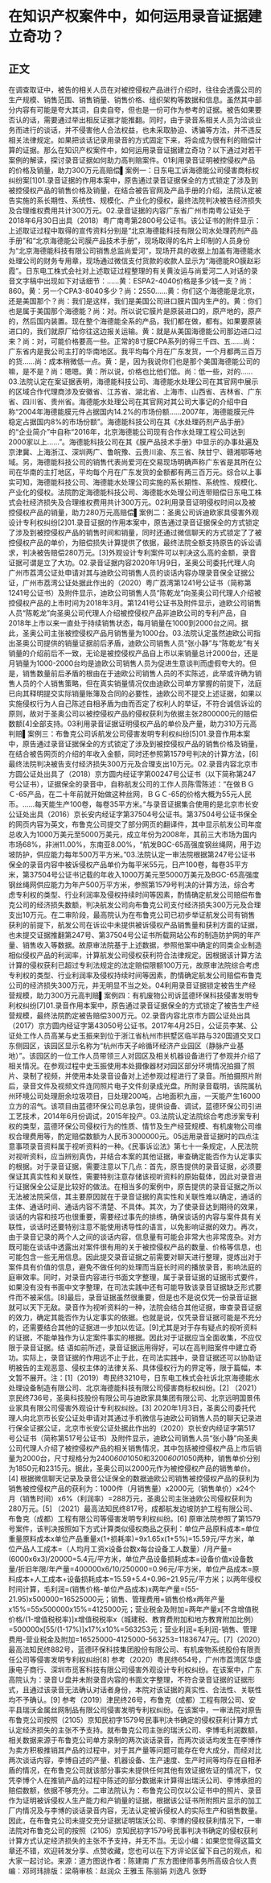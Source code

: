 # 在知识产权案件中，如何运用录音证据建立奇功？
## 正文
在调查取证中，被告的相关人员在对被控侵权产品进行介绍时，往往会透露公司的生产规模、销售范围、销售销量、销售价格、组织架构等数据和信息。虽然其中部分内容有可能是夸大其词，自卖自夸，但也是一份可作为参考的证据。被告如果要否认的话，需要通过举出相反证据才能推翻。同时，由于录音系相关人员为洽谈业务而进行的谈话，并不侵害他人合法权益，也未采取胁迫、诱骗等方法，并不违反相关法律规定。如果把谈话记录用录音的方式固定下来，将会成为很有利的赔偿计算的证据。那么在知识产权案件中，如何运用录音证据建立奇功？以下通过对若干案例的解读，探讨录音证据如何助力高判赔案件。01利用录音证明被控侵权产品的价格及销量，助力300万元高赔偿▌案例一：日东电工诉海德能公司侵害商标权纠纷案[1]01.录音证据的作用本案中，原告通过录音证据保全的方式锁定了涉及到被控侵权产品的销售价格及销量，在结合被告官网及产品手册的介绍，法院认定被告实施的系长期性、系统性、规模化、产业化的侵权，最终法院判决被告经济损失及合理维权费用共计300万元。02.录音证据的内容广东省广州市南粤公证处于2018年6月30日出具（2018）粤广南粤第2800号公证书。该公证书的附件显示：上述取证过程中取得的宣传资料分别是“北京海德能科技有限公司水处理药剂产品手册”和“北京海德能公司膜产品技术手册”，现场取得的名片上印制的人员身份为“北京海德能科技有限公司销售总监尚爱河”，现场开具的收据上加盖有海德能水处理公司的财务专用章，现场通过微信支付货款的收款人显示为“海德能RO膜赵彩霞”。日东电工株式会社对上述取证过程整理的有关黄汝运与尚爱河二人对话的录音文字稿中出现如下对话细节：……黄：ESPA2-4040价格是多少钱一支？尚：860。黄：另一个CPA3-8040多少？尚：2550……黄：你们这个海德能是北京，还是美国那个？尚：我们是这样，我们是美国公司进口膜片国内生产的。黄：你们也是属于美国那个海德能？尚：对。所以说它膜片是原装进口的，原产地的，原产的，然后国内装置。现在整个海德能全系的产品，我们都在做，都有。如果要原装进口的，我们就原厂给你往这边报关运输。黄：就是从美国海德能公司那边进口过来？尚：对，可能价格要高一些。正常的8寸膜CPA系列的得三千四、五……尚：广东省内是我公司主打的华南地区。我平均每个月在广东发货，一个月都两三百万的货……尚：成本稍微低一点。黄：是，因为我说你们也是那个美国海德能公司的嘛，是不是？尚：嗯嗯。黄：所以说，价格也比他们低。尚：低一些，对的……03.法院认定在案证据表明，海德能科技公司、海德能水处理公司在其官网中展示的区域合作代理商涉及安徽省、江苏省、湖北省、上海市、山西省、吉林省、广东省、四川省、贵州省。海德能水处理公司在其官网对其公司大事记的介绍中自称“2004年海德能膜元件占据国内14.2%的市场份额……2007年，海德能膜元件稳定占据国内8%的市场份额”。海德能科技公司在其《水处理药剂产品手册》的“企业简介”中自称“2016年，北京海德能公司现有合作水处理工程公司达到2000家以上……”。海德能科技公司在其《膜产品技术手册》中显示的办事处遍及京津冀、上海浙江、深圳两广、鲁皖豫、云贵川渝、东三省、陕甘宁、赣湘鄂等地域。另，海德能科技公司的销售代表尚爱河在交易现场明确声称广东省是其所在公司在华南的主打地区，平均每个月在广东发货的金额都有两三百万元。综合以上事实可知，海德能科技公司、海德能水处理公司实施的系长期性、系统性、规模化、产业化的侵权。法院酌定海德能科技公司、海德能水处理公司连带赔偿日东电工株式会社经济损失及合理维权费用共计300万元。02利用录音证明侵权时间以及被控侵权产品的销量，助力280万元高赔偿▌案例二：圣奥公司诉迪欧家具侵害外观设计专利权纠纷[2]01.录音证据的作用本案中，原告通过录音证据保全的方式锁定了涉及到被控侵权产品的销售时间和销量，同时还通过微信聊天的方式锁定了了被控侵权产品的单价，为赔偿损失计算提供了依据，最终法院全额支持原告的诉讼请求，判决被告赔偿280万元。[3]外观设计专利案件可以判决这么高的金额，录音证据可谓是立了大功。02.录音证据内容2020年1月9日，圣奥公司委托代理人向广州市荔湾公证处申请对其与迪欧公司销售人员的谈话内容办理录音保全证据公证，广州市荔湾公证处据此作出的（2020）粤广荔湾第1241号公证书（简称第1241号公证书）及附件显示，迪欧公司销售人员“陈乾龙”向圣奥公司代理人介绍被控侵权产品的上市时间为2018年3月。第1241号公证书及附件显示，迪欧公司销售人员“陈乾龙”向圣奥公司代理人介绍被控侵权产品非迪欧公司的专利产品，自2018年上市以来一直处于持续销售状态，每月销量在1000到2000台之间。据此，圣奥公司主张被控侵权产品月销售量为1000台。03.法院认定虽然迪欧公司指出圣奥公司提供的销量证据前后矛盾，迪欧公司销售人员“张小静”与“陈乾龙”有关销量的介绍前后不一致，无论是被控侵权产品自上市以来销量总计2000台，还是月销量为1000-2000台均是迪欧公司销售人员为促进生意谈判而虚假夸大的。但是，销售数量前后矛盾的根由在于迪欧公司销售人员的不实陈述，此举或许确为销售人员的个人销售策略，但在真实销量情况仅由迪欧公司单方掌握的前提下，法庭已向其释明提交实际销量账簿及合同的必要性，迪欧公司不提交上述证据，如果以实施侵权行为人自己陈述自相矛盾为由而否定了权利人的举证，不符合诚信诉讼的原则，故对于圣奥公司以被控侵权产品的侵权获利为依据主张2800000元的赔偿数额[4]全部支持。03利用录音证据证明侵权产品的单价及产量，助力310万元高判赔▌案例三：布鲁克公司诉航发公司侵害发明专利权纠纷[5]01.录音作用本案中，原告通过录音证据保全的方式锁定了涉及到被控侵权产品的销售价格及销量，在结合被告网页的介绍的年收入金额，同时还参照第1579号判决的计算方法，[6]最终法院判决被告支付经济损失300万元及合理支出10万元。02.录音内容北京市方圆公证处出具了（2018）京方圆内经证字第00247号公证书（以下简称第247号公证书），证据保全的录音中，自称航发公司的工作人员陈雪陈述：“在做ＢＧＣ-65产品，在二十年前就开始做这种丝网，ＢＧＣ-65的价格大概为55元人民币。……每天能生产100卷，每卷35平方米。”与录音证据集合使用的是北京市长安公证处出具（2016）京长安内经证字第37504号公证书。第37504号公证书保全的网页内容为英文，布鲁克公司提交了部分网页的翻译件，其中显示航发公司年度总收入为1000万美元至5000万美元，成立年份为2008年，其前三大市场为国内市场68%，非洲11.00%，东南亚8.00%，“航发BGC-65高强度钢丝绳网，用于边坡防护，供应能力每年500万平方米。”03.法院认定一审法院根据第247号公证书保全的录音内容中被诉侵权产品单价为每平米55元，日产100卷，每卷35平方米，第37504号公证书记载的年收入1000万美元至5000万美元及BGC-65高强度钢丝绳网供应能力为年产500万平方米，参照第1579号判决的计算方法，综合考虑专利权的类型、行业利润率及侵权持续时间等因素，酌情确定航发公司赔偿布鲁克公司的经济损失数额，判决航发公司向布鲁克公司支付经济损失300万元及合理支出10万元。在二审阶段，最高院认为在布鲁克公司已初步举证航发公司有销售获利的前提下，航发公司在诉讼中未提供被诉侵权产品销售量和获利方面的证据，也未提交证据推翻第247号、第37504号公证书所载网站公布的制造防护网的年产量、销售收入等数据。故原审法院基于上述数据，参照他案中确定的同类企业制造相似侵权产品的利润率，计算航发公司侵权获利符合法律规定。因根据该计算方法计算的侵权获利已超过专利法规定的法定赔偿限额100万元，故原审法院综合考虑专利权的类型、行业利润率及侵权持续时间等因素，酌情确定航发公司赔偿布鲁克公司的经济损失300万元，并无明显不当之处。04利用录音证据锁定被告生产经营规模，助力300万元高判赔▌案例四：有机废物公司诉蓝德环保科技侵害发明专利权纠纷[7]01.录音作用本案中，原告通过录音证据保全的方式锁定了被告生产经营规模，最终法院酌定被告赔偿300万元。02.录音内容北京市方圆公证处出具（2017）京方圆内经证字第43050号公证书。2017年4月25日，公证员李某、公证处工作人员高某与史玉振来到位于浙江省杭州市拱墅区临半路与320国道交叉口东侧园区，该园区显示名称为“杭州市天子岭循环经济产业园区（静脉产业基地）”。该园区的一位工作人员带领三人对园区及相关机器设备进行了参观并介绍了相关情况。在参观过程中史玉振使用本处摄像器材对园区部分环境情况拍摄了照片、录制了视频，并使用本处录音设备对上述参观过程进行了录音。所拍摄照片附后，录音文件及视频文件连同照片电子文件刻录成光盘。所附录音载明，该院属杭州环境公司处理厨余垃圾项目，日处理200吨，占地面积九亩，一天能产生16000立方的沼气。该项目由蓝德环保公司总承包，提供设备、调试，蓝德环保公司引进工艺技术，2014年6月份调试，2015年投产。03.法院认定法院综合考虑涉案专利权的类型，蓝德环保公司侵权行为的性质、情节及生产经营规模、有机废物公司维权合理费用等，酌定赔偿数额为人民币3000000元。05运用录音证据时的四点注意事项录音资料属于视听资料的一种。《民事诉讼法》第七十一条规定，人民法院对视听资料，应当辨别真伪，并结合本案的其他证据，审查确定能否作为认定事实的根据。对于录音证据，需要注意以下几点：首先，原告提供的录音证据，必须要保证其真实性和关联性，需要特别注意存储该视听资料的原始载体，因此对录音进行证据保全公证是比较好的做法。在相当多的案例中，原告提供的录音证据之所以无法被法院采信，其主要原因就在于录音证据的真实性和关联性难以确定，通话的主体、通话时间、通话内容不清楚、不具体。其次，为了使录音达到期待的效果，谈话的内容和技巧也很重要，需要经过事先的排练，确保谈话的内容与案件具有关联性，谈话时还要特别注意不能使用诱导性的语言，以免影响证据的效力。再次，由于录音记录的两个人之间的谈话内容，信息量有可能会非常大也非常庞杂。对方既可能在谈话中透露出对案件很有用的关于被控侵权产品的数量、价格等信息，也可能包含一些无用信息。因此提交录音证据之前需要对聊天进行整理，提炼出对于案件具有价值的信息，避免不做任何的处理而当庭长时间的播放录音，影响法庭的庭审效率。同时，对录音内容进行书面文字整理，属于录音证据的证据形式要件，如果没有没有书面中文字整理，在司法实践中还有可能导致该录音证据缺乏形式要件而不被采信。[8]最后，录音证据虽然很重要，但是也不是说仅凭一份录音证据就可以天下无敌。录音作为视听资料的一种，法院会结合其他证据，审查录音证据的效力，确定其能否作为认定事实的依据。也就是说，仅凭录音证据可能是不充分的，还需要结合其他的证据进一步加以佐证。[9]尤其是对于存有疑点的视听资料的证据，不能单独作为认定案件事实的根据。因此对于证据应当全面收集，不应仅限于录音证据。结 语如前所述，录音证据运用得好，可以在高判赔案件中建立奇功。实际上，录音证据的作用远不止于此，在司法实践中，录音证据还可以协助证明被告的主观恶意、侵权主体的法律关系、具体侵权行为的界定等，限于篇幅，本文暂不展开。注：[1]（2019）粤民终3210号，日东电工株式会社诉北京海德能水处理设备制造有限公司、北京海德能科技有限公司侵害商标权纠纷。[2] （2021）京民终736号，圣奥科技股份有限公司与迪欧家具集团有限公司、北京远明国景伟业家具有限公司侵害外观设计专利权纠纷。[3] 2020年1月3日，圣奥公司委托代理人向北京市长安公证处申请对其通过手机微信与迪欧公司销售人员的聊天记录进行保全证据公证，北京市长安公证处据此作出的（2020）京长安内经证字第517号公证书（简称第517号公证书）及附件显示，迪欧公司销售人员“张小静”向圣奥公司代理人介绍了被控侵权产品的相关销售情况，其中包括被控侵权产品上市后销量为2000台，尺寸规格分为2400*600*1050和3200*600*1050两种，销售单价分别为1850元和2315元。据此，圣奥公司以2000元作为被控侵权产品的销售单价。[4] 根据微信聊天记录及录音公证保全的数据迪欧公司销售被控侵权产品的获利为销售被控侵权产品的获利为：1000件（月销售量）x2000元（销售单价）x24个月（销售时间）x6%（利润率）=288万元，圣奥公司主张迪欧公司侵权获利为280万元。[5] （2021）最高法知民终817号，成都航发边坡防护工程有限公司、布鲁克（成都）工程有限公司等侵害发明专利权纠纷。[6] 原审法院参照了第1579号案件，该判决按照如下方式计算类似侵权商品之获利：单位产品原料成本=单位重量原料成本x单位产品重量x(1+损耗率)=9x1.65x(1+5%)=15.59元/平方米，单位产品人工成本=（人均月工资x设备台数x每台设备工人数量）/月产量=(6000x6x3)/20000=5.4元/平方米，单位产品设备损耗成本=设备价值x设备数量/折旧年限/年产量=400000x6/10/250000=0.96元/平方米，单位产品成本=原料成本+人工成本+设备损耗成本=15.59+5.4+0.96=21.95元/平方米；以两年侵权时间计算，毛利润=(销售价格-单位产品成本)x两年产量=(55-21.95)x500000=16525000元；销售、管理费用=销售价格x两年产量x15%=55x500000x15%=4125000元；营业税金及附加=两年产量x[不含增值税价格/(1-增值税税率)]x增值税税率x（城建税、教育费附加和地方教育附加比例）=500000x[55/(1-17%)]x17%x10%=563253元；营业利润=毛利润-销售、管理费用-营业税金及附加=16525000-4125000-563253=11836747元。[7]（2020）最高法知民终882号，蓝德环保科技集团股份有限公司、有机废物系统股份有限责任公司等侵害发明专利权纠纷[8] 参考（2020）粤民终654号，广州市荔湾区华盛康电子商行、深圳市觅客科技有限公司侵害外观设计专利权纠纷。在该案中，广东高院认为：录音Ｕ盘并未附录音内容的书面文字整理，不符合录音证据的证据形式，且通过该录音无法确认对话者身份，本院对该证据的真实性、合法性、关联性均不予确认。[9] 参考（2019）津民终26号，布鲁克（成都）工程有限公司、安平县瑞沃金属丝网制品有限公司侵害发明专利权纠纷。在该案中，一审法院对原告布鲁克公司按照（2105）京知民初字1579号民事判决书确定的侵权获利计算方式认定经济损失的主张不予支持。就布鲁克公司主张的瑞沃公司、李博毛利润数额，相关数据来源于布鲁克公司单方录制的两次谈话录音，而两次谈话均发生在李博作为卖方积极推销其产品的过程中，对于其产量等问题可能存在夸大成分，而经对比两次谈话内容，李博自述的产量、机器设备、生产速度、生产时间等均存在自相矛盾的情况，在布鲁克公司就该部分事实未提供任何其他有效证据佐证的情况下，仅凭李博个人在推销产品的过程中陈述的部分数据来计算得出瑞沃公司、李博承担的赔偿数额，依据不够充分。二审法院认为：布鲁克公司仅以公证书中的照片、录音作为证明被诉侵权人生产能力和产销量的证据，根据该公证书所附照片显示的加工厂内情况及与李博的谈话录音内容，无法认定被诉侵权人的实际生产和销售数量。因此，在布鲁克公司未提交充分证据证明瑞沃公司、李博的侵权获利情况下，一审法院对布鲁克公司的按照（2105）京知民初字1579号民事判决书确定的侵权获利计算方式认定经济损失的主张不予支持，并无不当。无讼小编：如果您觉得这篇文章还不错，欢迎转发分享、点赞收藏，您也可以在下方评论区留下自己的观点，和大家一起讨论。来源：道方图说作者：陈建南 广东方图律师事务所高级合伙人责编：邓珂玮排版：梁萌审核：赵润众 王雅玉 陈丽娟 刘逸凡 张野